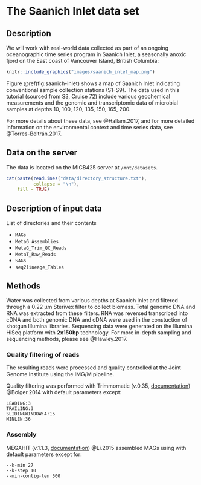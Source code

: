 # The Saanich Inlet data set

## Description 

We will work with real-world data collected as part of an ongoing oceanographic time series program in Saanich Inlet, a seasonally anoxic fjord on the East coast of Vancouver Island, British Columbia:

```r
knitr::include_graphics("images/saanich_inlet_map.png")
```

Figure \@ref(fig:saanich-inlet) shows a map of Saanich Inlet indicating conventional sample collection stations (S1-S9). The data used in this tutorial (sourced from S3, Cruise 72) include various geochemical measurements and the genomic and transcriptomic data of microbial samples at depths 10, 100, 120, 135, 150, 165, 200.

For more details about these data, see @Hallam.2017, and for more detailed information on the environmental context and time series data, see @Torres-Beltrán.2017.

## Data on the server

The data is located on the MICB425 server at `/mnt/datasets`.

```r
cat(paste(readLines("data/directory_structure.txt"),
          collapse = "\n"),
    fill = TRUE)
```

## Description of input data

List of directories and their contents

-  `MAGs`
-  `MetaG_Assemblies`
-  `MetaG_Trim_QC_Reads`
-  `MetaT_Raw_Reads`
-  `SAGs`
-  `seq2lineage_Tables`

## Methods

Water was collected from various depths at Saanich Inlet and filtered through a 0.22 µm Sterivex filter to collect biomass. Total genomic DNA and RNA was extracted from these filters. RNA was reversed transcribed into cDNA and both genomic DNA and cDNA were used in the constuction of shotgun Illumina libraries. Sequencing data were generated on the Illumina HiSeq platform with **2x150bp** technology. For more in-depth sampling and sequencing methods, please see @Hawley.2017.

### Quality filtering of reads

The resulting reads were processed and quality controlled at the Joint Genome Institute using the IMG/M pipeline. 

Quality filtering was performed with Trimmomatic (v.0.35, [documentation](http://www.usadellab.org/cms/?page=trimmomatic)) @Bolger.2014 with default parameters except:

    LEADING:3 
    TRAILING:3 
    SLIDINGWINDOW:4:15 
    MINLEN:36

### Assembly

MEGAHIT (v.1.1.3, [documentation](https://github.com/voutcn/megahit/wiki/Assembly-Tips)) @Li.2015 assembled MAGs using with default parameters except for:
    
    --k-min 27 
    --k-step 10 
    --min-contig-len 500
